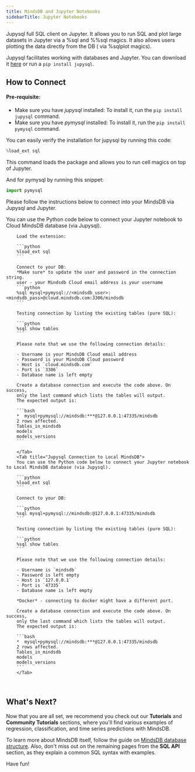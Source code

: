 ```yaml
---
title: MindsDB and Jupyter Notebooks
sidebarTitle: Jupyter Notebooks
---
```


Jupysql full SQL client on Jupyter. It allows you to run SQL and plot large
datasets in Jupyter via a %sql and %%sql magics. It also allows users plotting
the data directly from the DB ( via %sqlplot magics).


Jupysql facilitates working with databases and Jupyter. You can download it
[here](https://github.com/ploomber/jupysql) or run a `pip install jupysql`.

## How to Connect

#### Pre-requisite:
- Make sure you have *jupysql* installed: To install it, run the `pip install jupysql` command.
- Make sure you have *pymysql* installed: To install it, run the `pip install pymysql` command.

<Note>
  You can easily verify the installation for jupysql by running this code:

  ```python
  %load_ext sql
  ```

  This command loads the package and allows you to run cell magics on top of Jupyter.

  And for pymysql by running this snippet:

  ```python
  import pymysql
  ```
</Note>

Please follow the instructions below to connect into your MindsDB via Jupysql and Jupyter.

<Tabs>
        <Tab title="Jupysql Connection to MindsDB Cloud">
        You can use the Python code below to connect your Jupyter notebook to Cloud MindsDB database (via Jupysql).

        Load the extension:

        ```python
        %load_ext sql
        ```

        Connect to your DB:
        *Make sure* to update the user and password in the connection string.
        user - your Mindsdb Cloud email address is your username
        ```python
        %sql mysql+pymysql://<mindsdb_user>:<mindsdb_pass>@cloud.mindsdb.com:3306/mindsdb
        ```

        Testing connection by listing the existing tables (pure SQL):

        ```python
        %sql show tables
        ```

        Please note that we use the following connection details:

        - Username is your MindsDB Cloud email address
        - Password is your MindsDB Cloud password
        - Host is `cloud.mindsdb.com`
        - Port is `3306`
        - Database name is left empty

        Create a database connection and execute the code above. On success,
        only the last command which lists the tables will output.
        The expected output is:

        ```bash
        *  mysql+pymysql://mindsdb:***@127.0.0.1:47335/mindsdb
        2 rows affected.
        Tables_in_mindsdb
        models
        models_versions
        ```

        </Tab>
        <Tab title="Jupysql Connection to Local MindsDB">
        You can use the Python code below to connect your Jupyter notebook to Local MindsDB database (via Jupysql).

        ```python
        %load_ext sql
        ```

        Connect to your DB:

        ```python
        %sql mysql+pymysql://mindsdb:@127.0.0.1:47335/mindsdb
        ```

        Testing connection by listing the existing tables (pure SQL):

        ```python
        %sql show tables
        ```

        Please note that we use the following connection details:

        - Username is `mindsdb`
        - Password is left empty
        - Host is `127.0.0.1`
        - Port is `47335`
        - Database name is left empty

        *Docker* - connecting to docker might have a different port.

        Create a database connection and execute the code above. On success,
        only the last command which lists the tables will output.
        The expected output is:

        ```bash
        *  mysql+pymysql://mindsdb:***@127.0.0.1:47335/mindsdb
        2 rows affected.
        Tables_in_mindsdb
        models
        models_versions
        ```
        </Tab>
</Tabs>

<br />

## What's Next?

Now that you are all set, we recommend you check out our **Tutorials** and
**Community Tutorials** sections, where you'll find various examples of
regression, classification, and time series predictions with MindsDB.

To learn more about MindsDB itself, follow the guide on
[MindsDB database structure](/sql/table-structure/). Also, don't miss out on the
remaining pages from the **SQL API** section, as they explain a common SQL
syntax with examples.

Have fun!
